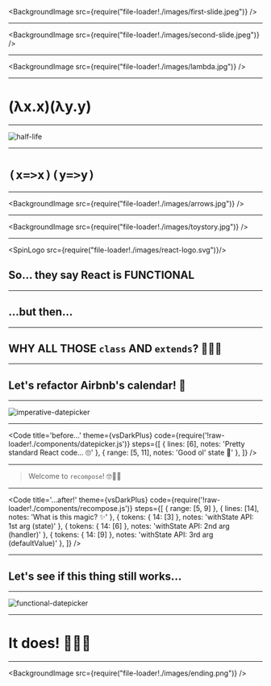 
<BackgroundImage src={require("file-loader!./images/first-slide.jpeg")} />

---

<BackgroundImage src={require("file-loader!./images/second-slide.jpeg")} />

---

<BackgroundImage src={require("file-loader!./images/lambda.jpg")} />

---

# (λx.x)(λy.y)

---

![half-life](./images/half-life.png)

---

# `(x=>x)(y=>y)`

---

<BackgroundImage src={require("file-loader!./images/arrows.jpg")} />

---

<BackgroundImage src={require("file-loader!./images/toystory.jpg")} />

---

<SpinLogo src={require("file-loader!./images/react-logo.svg")}/>

## So... they say React is FUNCTIONAL

---

## ...but then...

---

## WHY ALL THOSE `class` AND `extends`? 🤔🤮😩

---

## Let's refactor Airbnb's calendar! 📅

---

![imperative-datepicker](./images/imperative-datepicker.gif)

---

<Code
  title='before...'
  theme={vsDarkPlus}
  code={require('!raw-loader!./components/datepicker.js')}
  steps={[
    { lines: [6], notes: 'Pretty standard React code... 🙄' },
    { range: [5, 11], notes: 'Good ol\' state 🍷' },
  ]}
/>

---

> Welcome to `recompose`! 🤓🖖🏼

---

<Code
  title='...after!'
  theme={vsDarkPlus}
  code={require('!raw-loader!./components/recompose.js')}
  steps={[
    { range: [5, 9] },
    { lines: [14], notes: 'What is this magic? ✨' },
    { tokens: { 14: [3] }, notes: 'withState API: 1st arg (state)' },
    { tokens: { 14: [6] }, notes: 'withState API: 2nd arg (handler)' },
    { tokens: { 14: [9] }, notes: 'withState API: 3rd arg (defaultValue)' },
  ]}
/>

---

## Let's see if this thing still works...

---

![functional-datepicker](./images/functional-datepicker.gif)

---

# It does! 🎉🎉🎉

---

<BackgroundImage src={require("file-loader!./images/ending.png")} />
